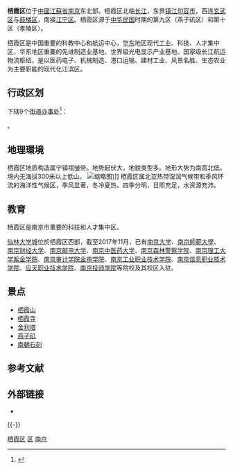 {{Infobox China County
| county = 栖霞区
| usedname = 
| nameorigin = 
| Photo = Gyohi01.jpg
| Photoname = [[燕子矶|燕子矶]]顶的[[乾隆|乾隆]]御碑
| map = Map of West Qixia.svg
| map_caption = 栖霞区西部地图
| Pinyin =  Qīxiá Qū
| Belong = [[江苏省|江苏省]][[南京市|南京市]]
| Types = [[市辖区|市辖区]]
| admincode =  
| founded = 
| seat = [[文枢东路|文枢东路]]1号<br>（[[仙林街道|仙林街道]]）
| officerTitle = 区委书记
| officer = [[戴华杰|戴华杰]]
| officerTitle2 = 区长
| officer2 = [[王生_(1974年)|王生]]
| division = 9
| town = 
| township = 
| subdistrict = 9
| dialect = 
| post code = 210011
| phone code = 025
| coordinate = 
| area = 390.52平方公里（长江水域47.3平方公里）
| area land = 
| area water = 
| census yr =2014年 
| pop = 66.8万
| density =  
| GDP = 1021.2亿
| GDP_as_of = 2017年
| GDPPC = 
| carlicense = 苏A
| web = www.njqxq.gov.cn
| web_title = 栖霞区政府网
|Housepop = 44.38万|climate = 亚热带季风气候}}
'''栖霞区'''位于[[中國|中國]][[江蘇省|江蘇省]][[南京|南京]]东北部。栖霞区北临[[长江|长江]]，东界[[镇江|镇江]][[句容市|句容市]]，西连[[玄武区|玄武区]]与[[鼓楼区_(南京市)|鼓楼区]]，南接[[江宁区_(南京市)|江宁区]]。栖霞区源于[[中华民国|中华民国]]时期的第九区（燕子矶区）和第十区（孝陵区）。

栖霞区是中国重要的科教中心和航运中心，[[华东|华东]]地区现代工业、科技、人才集中区，华东地区重要的先进制造业基地、世界级光电显示产业基地、国家级长江航运物流枢纽，是以医药电子、机械制造、港口运输、建材工业、风景名胜、生态农业为主要职能的现代化江滨区。

== 行政区划 ==
{{PAGENAMEBASE}}下辖9个[[街道办事处|街道办事处]]<ref>{{PRC admin/ref sgc|32/01/13}}</ref>：

{{PRC admin/children|32/01/13}}。

== 地理環境 ==
栖霞区地质构造属宁镇褶皱带。地势起伏大，地貌类型多。地形大势为南高北低。境内无海拔300米以上低山。
[[File:Nanjing_-_new_building_near_Jinmalu_Metro_station_-_P1070007.JPG|缩略图]])]]
栖霞区属北亚热带湿润气候带和季风环流的海洋性气候区，季风显著，冬冷夏热，四季分明，日照充足，水资源充沛。

== 教育 ==
栖霞区是南京市重要的科技和人才集中区。

[[仙林大学城|仙林大学城]]位於栖霞区西部，截至2017年11月，已有[[南京大学|南京大学]]、[[南京師範大學|南京師範大學]]、[[南京财经大学|南京财经大学]]、[[南京邮电大学|南京邮电大学]]、[[南京中医药大学|南京中医药大学]]、[[南京森林警察学院|南京森林警察学院]]、[[南京理工大学紫金学院|南京理工大学紫金学院]]、[[南京审计大学金审学院|南京审计学院金审学院]]、[[南京工业职业技术学院|南京工业职业技术学院]]、[[南京信息职业技术学院|南京信息职业技术学院]]、[[应天职业技术学院|应天职业技术学院]]、[[南京技师学院|南京技师学院]]等院校及其校区入驻。

==景点==
*[[栖霞山|栖霞山]]
*[[栖霞寺|栖霞寺]]
*[[舍利塔|舍利塔]]
*[[燕子矶|燕子矶]]
*[[南朝石刻|南朝石刻]]

== 参考文献 ==
{{reflist}}

== 外部链接 ==
* {{Official website|http://www.njqxq.gov.cn/|name=南京市栖霞区人民政府}}

{{-}}
{{栖霞区行政区划}}
{{南京市行政区划}}
{{江苏行政区划}}
{{南京}}

[[Category:栖霞区|]]
[[Category:南京区县|区]]
[[Category:江苏市辖区|南京]]